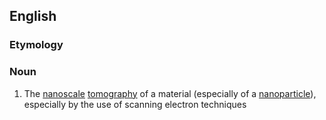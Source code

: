 ==English==

===Etymology===
{{prefix|en|nano|tomography}}

===Noun===
{{wikipedia}}
{{en-noun|-}}

# {{lb|en|physics|chemistry}} The [[nanoscale]] [[tomography]] of a material (especially of a [[nanoparticle]]), especially by the use of scanning electron techniques